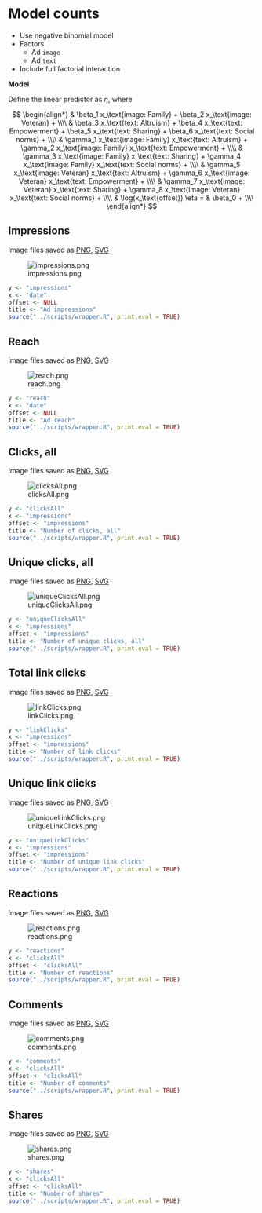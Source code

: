 # Model counts

* Use negative binomial model
* Factors
  * Ad `image`
  * Ad `text`
* Include full factorial interaction

**Model**

Define the linear predictor as $\eta$, where

$$
\begin{align*}
          & \beta_1 x_\text{image: Family} + 
            \beta_2 x_\text{image: Veteran} + \\\\
          & \beta_3 x_\text{text: Altruism} + 
            \beta_4 x_\text{text: Empowerment} + 
            \beta_5 x_\text{text: Sharing} + 
            \beta_6 x_\text{text: Social norms} + \\\\
          & \gamma_1 x_\text{image: Family} x_\text{text: Altruism} + 
            \gamma_2 x_\text{image: Family} x_\text{text: Empowerment} +  \\\\
          & \gamma_3 x_\text{image: Family} x_\text{text: Sharing} + 
            \gamma_4 x_\text{image: Family} x_\text{text: Social norms} + \\\\
          & \gamma_5 x_\text{image: Veteran} x_\text{text: Altruism} + 
            \gamma_6 x_\text{image: Veteran} x_\text{text: Empowerment} +  \\\\
          & \gamma_7 x_\text{image: Veteran} x_\text{text: Sharing} + 
            \gamma_8 x_\text{image: Veteran} x_\text{text: Social norms} + \\\\
          & \log(x_\text{offset})
\eta = & \beta_0 + \\\\
\end{align*}
$$


## Impressions

Image files saved as [PNG](../figures/impressions.png), [SVG](../figures/impressions.svg)

![impressions.png](../figures/impressions.png)

```r
y <- "impressions"
x <- "date"
offset <- NULL
title <- "Ad impressions"
source("../scripts/wrapper.R", print.eval = TRUE)
```


## Reach

Image files saved as [PNG](../figures/reach.png), [SVG](../figures/reach.svg)

![reach.png](../figures/reach.png)

```r
y <- "reach"
x <- "date"
offset <- NULL
title <- "Ad reach"
source("../scripts/wrapper.R", print.eval = TRUE)
```


## Clicks, all

Image files saved as [PNG](../figures/clicksAll.png), [SVG](../figures/clicksAll.svg)

![clicksAll.png](../figures/clicksAll.png)

```r
y <- "clicksAll"
x <- "impressions"
offset <- "impressions"
title <- "Number of clicks, all"
source("../scripts/wrapper.R", print.eval = TRUE)
```


## Unique clicks, all

Image files saved as [PNG](../figures/uniqueClicksAll.png), [SVG](../figures/uniqueClicksAll.svg)

![uniqueClicksAll.png](../figures/uniqueClicksAll.png)

```r
y <- "uniqueClicksAll"
x <- "impressions"
offset <- "impressions"
title <- "Number of unique clicks, all"
source("../scripts/wrapper.R", print.eval = TRUE)
```


## Total link clicks

Image files saved as [PNG](../figures/linkClicks.png), [SVG](../figures/linkClicks.svg)

![linkClicks.png](../figures/linkClicks.png)

```r
y <- "linkClicks"
x <- "impressions"
offset <- "impressions"
title <- "Number of link clicks"
source("../scripts/wrapper.R", print.eval = TRUE)
```


## Unique link clicks

Image files saved as [PNG](../figures/uniqueLinkClicks.png), [SVG](../figures/uniqueLinkClicks.svg)

![uniqueLinkClicks.png](../figures/uniqueLinkClicks.png)

```r
y <- "uniqueLinkClicks"
x <- "impressions"
offset <- "impressions"
title <- "Number of unique link clicks"
source("../scripts/wrapper.R", print.eval = TRUE)
```


## Reactions

Image files saved as [PNG](../figures/reactions.png), [SVG](../figures/reactions.svg)

![reactions.png](../figures/reactions.png)

```r
y <- "reactions"
x <- "clicksAll"
offset <- "clicksAll"
title <- "Number of reactions"
source("../scripts/wrapper.R", print.eval = TRUE)
```


## Comments

Image files saved as [PNG](../figures/comments.png), [SVG](../figures/comments.svg)

![comments.png](../figures/comments.png)

```r
y <- "comments"
x <- "clicksAll"
offset <- "clicksAll"
title <- "Number of comments"
source("../scripts/wrapper.R", print.eval = TRUE)
```


## Shares

Image files saved as [PNG](../figures/shares.png), [SVG](../figures/shares.svg)

![shares.png](../figures/shares.png)

```r
y <- "shares"
x <- "clicksAll"
offset <- "clicksAll"
title <- "Number of shares"
source("../scripts/wrapper.R", print.eval = TRUE)
```
